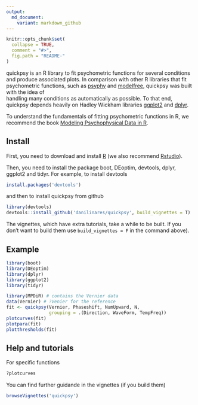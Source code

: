 ```yaml
---
output:
  md_document:
    variant: markdown_github
---
```


<!-- README.md is generated from README.Rmd. Please edit that file -->

```r
knitr::opts_chunk$set(
  collapse = TRUE,
  comment = "#>",
  fig.path = "README-"
)
```

quickpsy is an R library to fit psychometric functions for several conditions and produce associated plots. In comparison with other R libraries that fit psychometric functions, such as [psyphy](http://cran.r-project.org/web/packages/psyphy/index.html) and [modelfree](http://personalpages.manchester.ac.uk/staff/d.h.foster/software-modelfree/latest/home), quickpsy was built with the idea of  
handling many conditions as automatically as possible. To that end, quickpsy depends heavily on Hadley Wickham libraries [ggplot2](http://ggplot2.org/) and [dplyr](http://cran.r-project.org/web/packages/dplyr/index.html).

To understand the fundamentals of fitting psychometric functions in R, we recommend the book [Modeling Psychophysical Data in R](http://www.springer.com/gp/book/9781461444749).

## Install

First, you need to download and install [R](http://cran.rstudio.com) (we also recommend [Rstudio](http://www.rstudio.com/)).

Then, you need to install the package boot, DEoptim, devtools, dplyr, ggplot2 and 
tidyr.
For example, to install devtools

```R
install.packages('devtools')
```

and then to install quickpsy from github 

```R
library(devtools)
devtools::install_github('danilinares/quickpsy', build_vignettes = T)
```

The vignettes, which have extra tutorials, take a while to be built. If you don't want to build them use `build_vignettes = F` in the command above).

## Example

```R
library(boot)
library(DEoptim)
library(dplyr)
library(ggplot2)
library(tidyr)

library(MPDiR) # contains the Vernier data
data(Vernier) # ?Venier for the reference
fit <- quickpsy(Vernier, Phaseshift, NumUpward, N,
                grouping = .(Direction, WaveForm, TempFreq))
plotcurves(fit)
plotpara(fit)
plotthresholds(fit)
```

## Help and tutorials

For specific functions
```R
?plotcurves
```
You can find further guidande in the vignettes (if you build them)

```R
browseVignettes('quickpsy')
```





